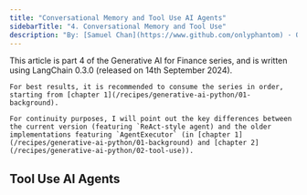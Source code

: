 ```yaml
---
title: "Conversational Memory and Tool Use AI Agents"
sidebarTitle: "4. Conversational Memory and Tool Use"
description: "By: [Samuel Chan](https://www.github.com/onlyphantom) · October 6, 2024"
---
```


<Note>
    This article is part 4 of the Generative AI for Finance series, and is written using LangChain 0.3.0 (released on 14th September 2024). 
    
    For best results, it is recommended to consume the series in order, starting from [chapter 1](/recipes/generative-ai-python/01-background).
    
    For continuity purposes, I will point out the key differences between the current version (featuring `ReAct-style agent) and the older implementations featuring `AgentExecutor` (in [chapter 1](/recipes/generative-ai-python/01-background) and [chapter 2](/recipes/generative-ai-python/02-tool-use)).
</Note>

## Tool Use AI Agents